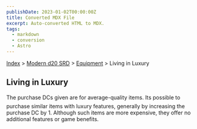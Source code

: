 ```yaml
---
publishDate: 2023-01-02T00:00:00Z
title: Converted MDX File
excerpt: Auto-converted HTML to MDX.
tags:
  - markdown
  - conversion
  - Astro
---
```


[Index](-index) > [Modern d20 SRD](modern-d20-srd-index) > [Equipment](modern-d20-srd-equipment-index) > Living in Luxury

## Living in Luxury

The purchase DCs given are for average-quality items. Its possible to purchase similar items with luxury features, generally by increasing the purchase DC by 1. Although such items are more expensive, they offer no additional features or game benefits.
